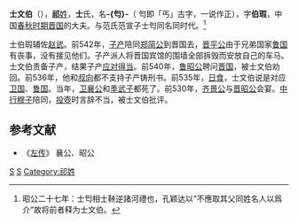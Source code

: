 {{模板:Infobox 先秦人物
|名称= 士文伯
|图像=
|图说=
|姓=[[祁姓|祁]]
|氏=士
|名=匄
|字=伯瑕
|别名=
|别字=
|谥号=文
|时代=春秋
|国家=[[晋国|晋]] 
|身份=
|出生=
|逝世=
|在位=
|父=[[士弱|士弱]]
|母=
|正妻=
|妾=
|子女=[[士景伯|士景伯]]
|太子=
}}
'''士文伯'''（{{bd|？||？||catIdx=S士}}），[[祁姓|'''祁'''姓]]，'''士'''氏，名'''-{匄}-'''（ 匄即「丐」古字，一说作正），字'''伯瑕'''，中国[[春秋时期|春秋时期]][[晋国|晋国]]的大夫。与范氏范宣子士匄同名同时代。<ref>昭公二十七年：士匄相士鞅逆諸河禮也，孔颖达以“不應取其父同姓名人以爲介”故将前者释为士文伯。</ref>

士伯瑕辅佐[[赵武|赵武]]。前542年，[[子产|子产]]陪同[[郑简公|郑简公]]到晋国去，[[晋平公|晋平公]]由于兄弟国家[[鲁国|鲁国]]有丧事，没有接见他们。子产派人将晋国宾馆的围墙全部拆毁而安放自己的车马。士文伯责备子产，结果子产[[子产#坏晋馆垣|应对得当]]。前540年，[[鲁昭公|鲁昭公]]聘问[[晋国|晋国]]，被士文伯劝回。前536年，他和[[叔向|叔向]]都不支持子产铸刑书。前535年，[[日食|日食]]，士文伯说是对应[[卫国|卫国]]、[[鲁国|鲁国]]。当年，[[卫襄公|卫襄公]]和[[季武子|季武子]]都死了。前530年，[[齐景公|齐景公]]与[[晋昭公|晋昭公]]会宴。[[中行穆子|中行穆子]]陪同，[[投壺|投壺]]时言辞不当，被士文伯批评。

==参考文献==
*《[[左传|左传]]》 襄公、昭公
[[Category:春秋人|S]]
[[Category:晋国大夫|S]]
[[Category:祁姓|Category:祁姓]]